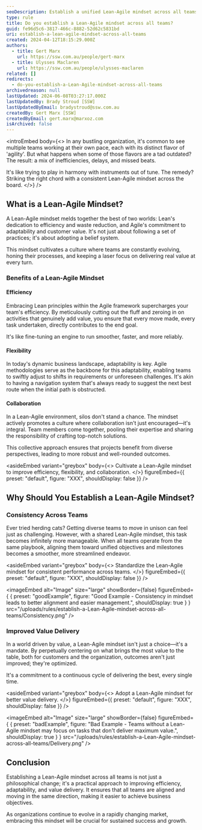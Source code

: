 ```yaml
---
seoDescription: Establish a unified Lean-Agile mindset across all teams to boost efficiency, flexibility, and value delivery.
type: rule
title: Do you establish a Lean-Agile mindset across all teams?
guid: fe96d5c6-3817-466c-8882-52d62c5831bd
uri: establish-a-lean-agile-mindset-across-all-teams
created: 2024-04-12T18:15:29.000Z
authors:
  - title: Gert Marx
    url: https://ssw.com.au/people/gert-marx
  - title: Ulysses Maclaren
    url: https://ssw.com.au/people/ulysses-maclaren
related: []
redirects:
  - do-you-establish-a-Lean-Agile-mindset-across-all-teams
archivedreason: null
lastUpdated: 2024-06-08T03:27:17.000Z
lastUpdatedBy: Brady Stroud [SSW]
lastUpdatedByEmail: bradystroud@ssw.com.au
createdBy: Gert Marx [SSW]
createdByEmail: gert.marx@marxoz.com
isArchived: false
---
```


<introEmbed
  body={<>
In any bustling organization, it's common to see multiple teams working at their own pace, each with its distinct flavor of 'agility'. But what happens when some of those flavors are a tad outdated? The result: a mix of inefficiencies, delays, and missed beats.

It's like trying to play in harmony with instruments out of tune. The remedy? Striking the right chord with a consistent Lean-Agile mindset across the board.
  </>}
/>
## What is a Lean-Agile Mindset?

A Lean-Agile mindset melds together the best of two worlds: Lean's dedication to efficiency and waste reduction, and Agile's commitment to adaptability and customer value. It's not just about following a set of practices; it's about adopting a belief system.

This mindset cultivates a culture where teams are constantly evolving, honing their processes, and keeping a laser focus on delivering real value at every turn.

### Benefits of a Lean-Agile Mindset

#### Efficiency

Embracing Lean principles within the Agile framework supercharges your team's efficiency. By meticulously cutting out the fluff and zeroing in on activities that genuinely add value, you ensure that every move made, every task undertaken, directly contributes to the end goal.

It's like fine-tuning an engine to run smoother, faster, and more reliably.

#### Flexibility

In today's dynamic business landscape, adaptability is key. Agile methodologies serve as the backbone for this adaptability, enabling teams to swiftly adjust to shifts in requirements or unforeseen challenges. It's akin to having a navigation system that's always ready to suggest the next best route when the initial path is obstructed.

#### Collaboration

In a Lean-Agile environment, silos don't stand a chance. The mindset actively promotes a culture where collaboration isn't just encouraged—it's integral. Team members come together, pooling their expertise and sharing the responsibility of crafting top-notch solutions.

This collective approach ensures that projects benefit from diverse perspectives, leading to more robust and well-rounded outcomes.

<asideEmbed
  variant="greybox"
  body={<>
    Cultivate a Lean-Agile mindset to improve efficiency, flexibility, and collaboration.
  </>}
  figureEmbed={{
    preset: "default",
    figure: "XXX",
    shouldDisplay: false
  }}
/>

## Why Should You Establish a Lean-Agile Mindset?

### Consistency Across Teams

Ever tried herding cats? Getting diverse teams to move in unison can feel just as challenging. However, with a shared Lean-Agile mindset, this task becomes infinitely more manageable. When all teams operate from the same playbook, aligning them toward unified objectives and milestones becomes a smoother, more streamlined endeavor.

<asideEmbed
  variant="greybox"
  body={<>
    Standardize the Lean-Agile mindset for consistent performance across teams.
  </>}
  figureEmbed={{
    preset: "default",
    figure: "XXX",
    shouldDisplay: false
  }}
/>

<imageEmbed
  alt="Image"
  size="large"
  showBorder={false}
  figureEmbed={ {
    preset: "goodExample",
    figure: "Good Example - Consistency in mindset leads to better alignment and easier management.",
    shouldDisplay: true
  } }
  src="/uploads/rules/establish-a-Lean-Agile-mindset-across-all-teams/Consistency.png"
/>

### Improved Value Delivery

In a world driven by value, a Lean-Agile mindset isn't just a choice—it's a mandate. By perpetually centering on what brings the most value to the table, both for customers and the organization, outcomes aren't just improved; they're optimized.

It's a commitment to a continuous cycle of delivering the best, every single time.

<asideEmbed
  variant="greybox"
  body={<>
    Adopt a Lean-Agile mindset for better value delivery.
  </>}
  figureEmbed={{
    preset: "default",
    figure: "XXX",
    shouldDisplay: false
  }}
/>

<imageEmbed
  alt="Image"
  size="large"
  showBorder={false}
  figureEmbed={ {
    preset: "badExample",
    figure: "Bad Example - Teams without a Lean-Agile mindset may focus on tasks that don't deliver maximum value.",
    shouldDisplay: true
  } }
  src="/uploads/rules/establish-a-Lean-Agile-mindset-across-all-teams/Delivery.png"
/>

## Conclusion

Establishing a Lean-Agile mindset across all teams is not just a philosophical change; it's a practical approach to improving efficiency, adaptability, and value delivery. It ensures that all teams are aligned and moving in the same direction, making it easier to achieve business objectives.

As organizations continue to evolve in a rapidly changing market, embracing this mindset will be crucial for sustained success and growth.
